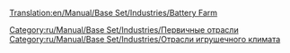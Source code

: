 [[Translation:en/Manual/Base Set/Industries/Battery Farm]]

{{ru/Manual/Base Set/Industries/Промышленность| Изображение=en/Manual/Base Set/Industries/BatteryFarm.png
| имя=Ферма батареек
| Климат=[[ru/Manual/Климат|Игрушечный]]
| Принимает=ничего
| Производит=[[ru/Manual/Base Set/Cargos/Батарейки|Батарейки]]
| Примечания=Не представлен в других [[ru/Manual/Климат|климатах]].
}}

[[Category:ru/Manual/Base Set/Industries/Первичные отрасли]]
[[Category:ru/Manual/Base Set/Industries/Отрасли игрушечного климата]]